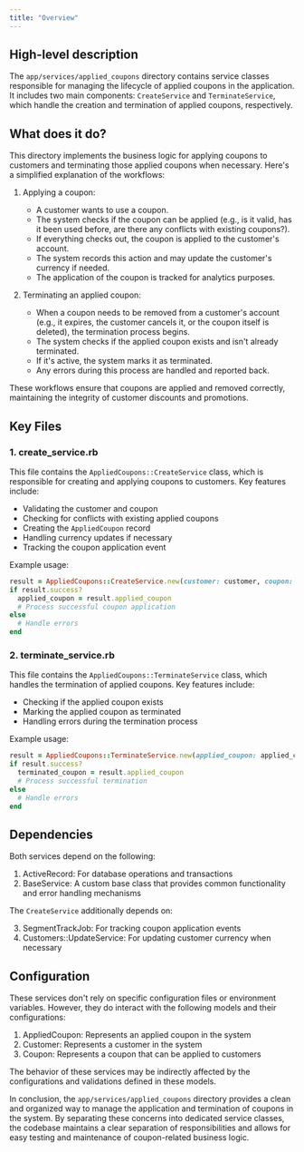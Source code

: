 ```yaml
---
title: "Overview"
---
```


## High-level description
The `app/services/applied_coupons` directory contains service classes responsible for managing the lifecycle of applied coupons in the application. It includes two main components: `CreateService` and `TerminateService`, which handle the creation and termination of applied coupons, respectively.

## What does it do?
This directory implements the business logic for applying coupons to customers and terminating those applied coupons when necessary. Here's a simplified explanation of the workflows:

1. Applying a coupon:
   - A customer wants to use a coupon.
   - The system checks if the coupon can be applied (e.g., is it valid, has it been used before, are there any conflicts with existing coupons?).
   - If everything checks out, the coupon is applied to the customer's account.
   - The system records this action and may update the customer's currency if needed.
   - The application of the coupon is tracked for analytics purposes.

2. Terminating an applied coupon:
   - When a coupon needs to be removed from a customer's account (e.g., it expires, the customer cancels it, or the coupon itself is deleted), the termination process begins.
   - The system checks if the applied coupon exists and isn't already terminated.
   - If it's active, the system marks it as terminated.
   - Any errors during this process are handled and reported back.

These workflows ensure that coupons are applied and removed correctly, maintaining the integrity of customer discounts and promotions.

## Key Files

### 1. create_service.rb
This file contains the `AppliedCoupons::CreateService` class, which is responsible for creating and applying coupons to customers. Key features include:

- Validating the customer and coupon
- Checking for conflicts with existing applied coupons
- Creating the `AppliedCoupon` record
- Handling currency updates if necessary
- Tracking the coupon application event

Example usage:
```ruby
result = AppliedCoupons::CreateService.new(customer: customer, coupon: coupon, params: params).call
if result.success?
  applied_coupon = result.applied_coupon
  # Process successful coupon application
else
  # Handle errors
end
```

### 2. terminate_service.rb
This file contains the `AppliedCoupons::TerminateService` class, which handles the termination of applied coupons. Key features include:

- Checking if the applied coupon exists
- Marking the applied coupon as terminated
- Handling errors during the termination process

Example usage:
```ruby
result = AppliedCoupons::TerminateService.new(applied_coupon: applied_coupon).call
if result.success?
  terminated_coupon = result.applied_coupon
  # Process successful termination
else
  # Handle errors
end
```

## Dependencies
Both services depend on the following:

1. ActiveRecord: For database operations and transactions
2. BaseService: A custom base class that provides common functionality and error handling mechanisms

The `CreateService` additionally depends on:

3. SegmentTrackJob: For tracking coupon application events
4. Customers::UpdateService: For updating customer currency when necessary

## Configuration
These services don't rely on specific configuration files or environment variables. However, they do interact with the following models and their configurations:

1. AppliedCoupon: Represents an applied coupon in the system
2. Customer: Represents a customer in the system
3. Coupon: Represents a coupon that can be applied to customers

The behavior of these services may be indirectly affected by the configurations and validations defined in these models.

In conclusion, the `app/services/applied_coupons` directory provides a clean and organized way to manage the application and termination of coupons in the system. By separating these concerns into dedicated service classes, the codebase maintains a clear separation of responsibilities and allows for easy testing and maintenance of coupon-related business logic.